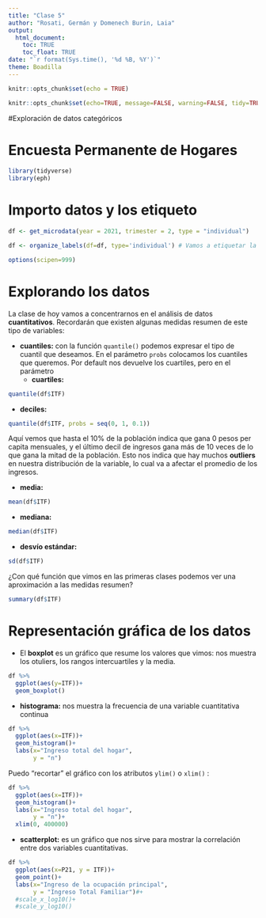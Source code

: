 ```yaml
---
title: "Clase 5"
author: "Rosati, Germán y Domenech Burin, Laia"
output: 
  html_document:
    toc: TRUE
    toc_float: TRUE
date: "`r format(Sys.time(), '%d %B, %Y')`"
theme: Boadilla
---
```


```r
knitr::opts_chunk$set(echo = TRUE)
```

```r
knitr::opts_chunk$set(echo=TRUE, message=FALSE, warning=FALSE, tidy=TRUE)
```

#Exploración de datos categóricos 

# Encuesta Permanente de Hogares


```r
library(tidyverse)
library(eph)
```


# Importo datos y los etiqueto

```r
df <- get_microdata(year = 2021, trimester = 2, type = "individual")

df <- organize_labels(df=df, type='individual') # Vamos a etiquetar la base
```

```r
options(scipen=999)
```

# Explorando los datos 

La clase de hoy vamos a concentrarnos en el análisis de datos **cuantitativos**. Recordarán que existen algunas medidas resumen de este tipo de variables:

- **cuantiles:** con la función `quantile()` podemos expresar el tipo de cuantil que deseamos. En el parámetro `probs` colocamos los cuantiles que queremos. Por default nos devuelve los cuartiles, pero en el parámetro 
  + **cuartiles:**

```r
quantile(df$ITF)
```

  + **deciles:**

```r
quantile(df$ITF, probs = seq(0, 1, 0.1))
```
Aquí vemos que hasta el 10% de la población indica que gana 0 pesos per capita mensuales, y el último decil de ingresos gana más de 10 veces de lo que gana la mitad de la población. Esto nos indica que hay muchos **outliers** en nuestra distribución de la variable, lo cual va a afectar el promedio de los ingresos.  

- **media:**
```r
mean(df$ITF)
```
- **mediana:**
```r
median(df$ITF)
```
- **desvío estándar:**
```r
sd(df$ITF)
```
¿Con qué función que vimos en las primeras clases podemos ver una aproximación a las medidas resumen? 
```r
summary(df$ITF)
```

# Representación gráfica de los datos

- El **boxplot** es un gráfico que resume los valores que vimos: nos muestra los otuliers, los rangos intercuartiles y la media. 

```r
df %>%
  ggplot(aes(y=ITF))+
  geom_boxplot()
```

- **histograma:** nos muestra la frecuencia de una variable cuantitativa continua

```r
df %>%
  ggplot(aes(x=ITF))+
  geom_histogram()+
  labs(x="Ingreso total del hogar",
       y = "n")
```
Puedo "recortar" el gráfico con los atributos `ylim()` o `xlim()` :

```r
df %>%
  ggplot(aes(x=ITF))+
  geom_histogram()+
  labs(x="Ingreso total del hogar",
       y = "n")+
  xlim(0, 400000)
```

- **scatterplot:** es un gráfico que nos sirve para mostrar la correlación entre dos variables cuantitativas. 
```r
df %>% 
  ggplot(aes(x=P21, y = ITF))+
  geom_point()+
  labs(x="Ingreso de la ocupación principal",
       y = "Ingreso Total Familiar")#+
  #scale_x_log10()+
  #scale_y_log10()

```

